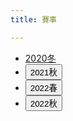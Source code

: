 ```yaml
---
title: 賽事

---
```



- <a href="https://project-sekai.rage-esports.jp/" target="_blank">2020冬</a>
- <button class="link" onclick="window.open('https://pjsekai.sega.jp/championship2021/index.html', 'blank')" type="button">2021秋</button>
- <button class="link" onclick="window.open('https://pjsekai.sega.jp/championship2022spring/index.html', 'blank')" type="button">2022春</button>
- <button class="link" onclick="window.open('https://pjsekai.sega.jp/championship2022autumn/index.html', 'blank')" type="button">2022秋</button>
